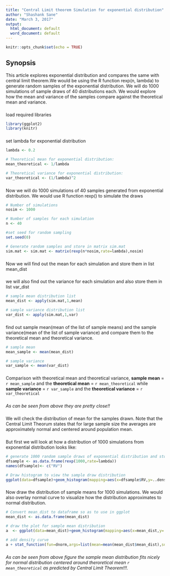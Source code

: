 ```yaml
---
title: "Central Limit theorem Simulation for exponential distribution"
author: "Shashank Sane"
date: "March 3, 2017"
output:
  html_document: default
  word_document: default
---
```


```r
knitr::opts_chunk$set(echo = TRUE)
```

## Synopsis

This article explores exponential distribution and compares the same with central limit theorem.We would be using the R function rexp(n, lambda) to generate random samples of the exponential distribution. We will do 1000 simulations of sample draws of 40 distributions each.
We would explore how the mean and variance of the samples compare against the theoretical mean and variance.

### 
load required libraries
```r
library(ggplot2)
library(knitr)
```

### 
set lambda for exponential distribution
```r
lambda <- 0.2

# Theoretical mean for exponential distribution:
mean_theoretical <- 1/lambda

# Theoretical variance for exponential distribution:
var_theoretical <- (1/lambda)^2

```

### 
Now we will do 1000 simulations of 40 samples generated from exponential distribution. We would use R function rexp() to simulate the draws
```r
# Number of simulations
nosim <- 1000

# Number of samples for each simulation
n <- 40

#set seed for random sampling
set.seed(0)

# Generate random samples and store in matrix sim.mat
sim.mat <- sim.mat <- matrix(rexp(n*nosim,rate=lambda),nosim)

```

### 
Now we will find out the mean for each simulation and store them in list mean_dist

### 
we will also find out the variance for each simulation and also store them in list var_dist
```r
# sample mean distribution list
mean_dist <- apply(sim.mat,1,mean)

# sample variance distribution list
var_dist <- apply(sim.mat,1,var)

```

### 
find out sample mean(mean of the list of sample means) and the sample variance(mean of the list of sample variance) and compare them to the theoretical mean and theoretical variance.
```r

# sample mean
mean_sample <- mean(mean_dist)

# sample variance
var_sample <- mean(var_dist)

```

### 
Comparison with theoretical mean and theoretical variance, **sample mean** = `r mean_sample` and the **theoretical mean** = `r mean_theoretical` while **sample variance** = `r var_sample` and the **theoretical variance** = `r var_theoretical`

###
*As can be seen from above they are pretty close!!*

### 
We will check the distribution of mean for the samples drawn. Note that the Central Limit Theorum states that for large sample size the averages are approximately normal and centered around population mean.

### 
But first we will look at how a distribution of 1000 simulations from exponential distribution looks like:
```r

# generate 1000 random sample draws of exponential distribution and store them in data frame dfSample
dfsample <- as.data.frame(rexp(1000,rate=lambda))
names(dfsample)<- c("RV")

# Draw histogram to view the sample draw distribution
ggplot(data=dfsample)+geom_histogram(mapping=aes(x=dfsample$RV,y=..density..),binwidth = 0.5,fill="blue",col="black")+xlab("sample draws")+ggtitle("sample distribution of simulation data")

```

### 
Now draw the distribution of sample means for 1000 simulations. We would also overlay normal curve to visualize how the distribution approximates to normal distribution.
```r

# Convert mean_dist to dataframe so as to use in ggplot
mean_dist <- as.data.frame(mean_dist)

# draw the plot for sample mean distribution
a  <- ggplot(data=mean_dist)+geom_histogram(mapping=aes(x=mean_dist,y=..density..),binwidth = 0.15,fill="green",col="black")

# add density curve
a + stat_function(fun=dnorm,args=list(mean=mean(mean_dist$mean_dist),sd=sd(mean_dist$mean_dist)),col="red",lwd=2)+xlab("sample means")+ylab("density")+ggtitle("Sample Mean Distribution for 1000 simulations")


```

### 
*As can be seen from above figure the sample mean distribution fits nicely for normal distribution centered around theroretical mean `r mean_theoretical` as predicted by Central Limit Theorem!!!.*
